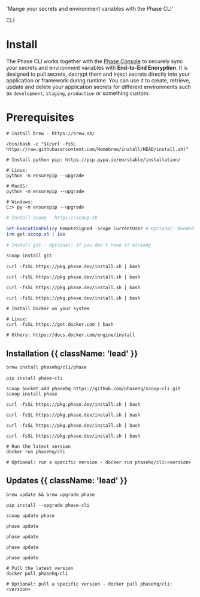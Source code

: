 
  'Mange your secrets and environment variables with the Phase CLI'

<Tag variant="small">CLI</Tag>

# Install

The Phase CLI works together with the [Phase Console](https://github.com/phasehq/console) to securely sync your secrets and environment variables with **End-to-End Encryption**. It is designed to pull secrets, decrypt them and inject secrets directly into your application or framework during runtime. You can use it to create, retrieve, update and delete your application secrets for different environments such as `development`, `staging`, `production` or something custom.

# Prerequisites

<CodeGroup>

```fish {{ title: 'MacOS' }}
# Install brew - https://brew.sh/

/bin/bash -c "$(curl -fsSL https://raw.githubusercontent.com/Homebrew/install/HEAD/install.sh)"
```

```fish {{ title: 'pip' }}
# Install python pip: https://pip.pypa.io/en/stable/installation/

# Linux:
python -m ensurepip --upgrade

# MacOS:
python -m ensurepip --upgrade

# Windows:
C:> py -m ensurepip --upgrade
```

```powershell {{ title: 'Windows' }}
# Install scoop - https://scoop.sh

Set-ExecutionPolicy RemoteSigned -Scope CurrentUser # Optional: Needed to run a remote script the first time
irm get.scoop.sh | iex

# Install git - Optional: if you don't have it already

scoop install git
```

```fish {{ title: 'Alpine Linux' }}
curl -fsSL https://pkg.phase.dev/install.sh | bash
```

```fish {{ title: 'RedHat/CentOS/Amazon Linux' }}
curl -fsSL https://pkg.phase.dev/install.sh | bash
```

```fish {{ title: 'Ubuntu/Debian' }}
curl -fsSL https://pkg.phase.dev/install.sh | bash
```

```fish {{ title: 'Arch Linux' }}
curl -fsSL https://pkg.phase.dev/install.sh | bash
```

```fish {{ title: 'Docker' }}
# Install Docker on your system

# Linux:
curl -fsSL https://get.docker.com | bash

# Others: https://docs.docker.com/engine/install
```

</CodeGroup>

## Installation {{ className: 'lead' }}

<CodeGroup>

```zsh {{ title: 'MacOS' }}
brew install phasehq/cli/phase
```

```fish {{ title: 'pip' }}
pip install phase-cli
```

```fish {{ title: 'Windows' }}
scoop bucket add phasehq https://github.com/phasehq/scoop-cli.git
scoop install phase
```

```fish {{ title: 'Alpine Linux' }}
curl -fsSL https://pkg.phase.dev/install.sh | bash
```

```fish {{ title: 'RedHat/CentOS/Amazon Linux' }}
curl -fsSL https://pkg.phase.dev/install.sh | bash
```

```fish {{ title: 'Ubuntu/Debian' }}
curl -fsSL https://pkg.phase.dev/install.sh | bash
```

```fish {{ title: 'Arch Linux' }}
curl -fsSL https://pkg.phase.dev/install.sh | bash
```

```fish {{ title: 'Docker' }}
# Run the latest version
docker run phasehq/cli

# Optional: run a specific version - docker run phasehq/cli:<version>
```

</CodeGroup>

## Updates {{ className: 'lead' }}

<CodeGroup>

```fish {{ title: 'MacOS' }}
brew update && brew upgrade phase
```

```fish {{ title: 'pip' }}
pip install --upgrade phase-cli
```

```fish {{ title: 'Windows' }}
scoop update phase
```

```fish {{ title: 'Alpine Linux' }}
phase update
```

```fish {{ title: 'RedHat/CentOS/Amazon Linux' }}
phase update
```

```fish {{ title: 'Ubuntu/Debian' }}
phase update
```

```fish {{ title: 'Arch Linux' }}
phase update
```

```fish {{ title: 'Docker' }}
# Pull the latest version
docker pull phasehq/cli

# Optional: pull a specific version - docker pull phasehq/cli:<version>
```

</CodeGroup>
